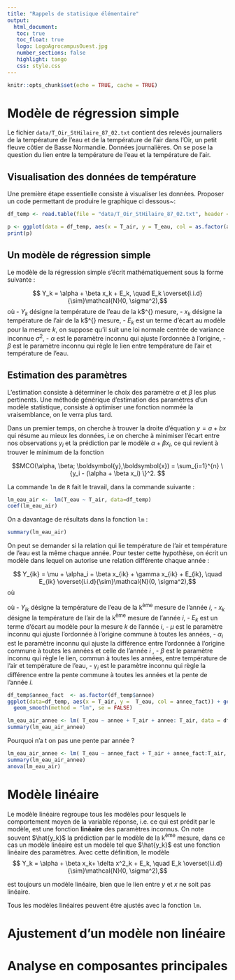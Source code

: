 ```yaml
---
title: "Rappels de statisique élémentaire"
output: 
  html_document:
   toc: true
   toc_float: true
   logo: LogoAgrocampusOuest.jpg
   number_sections: false
   highlight: tango
   css: style.css
---
```


```r
knitr::opts_chunk$set(echo = TRUE, cache = TRUE)
```

# Modèle de régression simple

Le fichier `data/T_Oir_StHilaire_87_02.txt` contient des relevés journaliers de  la température de l’eau et de la température de l’air dans
l’Oir, un petit fleuve côtier de Basse Normandie. Données journalières. On se pose la question du lien entre la température de l'eau et la température de l'air.

## Visualisation des données de température

Une première étape essentielle consiste à visualiser les données. Proposer un code permettant de produire le graphique ci dessous~:
```r
df_temp <- read.table(file = "data/T_Oir_StHilaire_87_02.txt", header = TRUE, sep = "")
```



```r

p <- ggplot(data = df_temp, aes(x = T_air, y = T_eau, col = as.factor(annee))) + geom_point() + guides(col=guide_legend(title = "Année"))
print(p)
```

## Un modèle de régression simple

Le modèle de la régression simple s'écrit mathématiquement sous la forme suivante :

$$ Y_k = \alpha  + \beta x_k + E_k, \quad E_k \overset{i.i.d}{\sim}\mathcal{N}(0, \sigma^2),$$
où 
- $Y_k$ désigne la température de l'eau de la k$^{\mbox{ème}} mesure,
- $x_k$ désigne la température de l'air de la k$^{\mbox{ème}} mesure,
- $E_k$ est un terme d'écart au modèle pour la mesure $k$, on suppose qu'il suit une loi normale centrée de variance inconnue $\sigma^2$,
- $\alpha$ est le paramètre inconnu qui ajuste l'ordonnée à l'origine,
- $\beta$ est le paramètre inconnu qui règle le lien entre température de l'air et température de l'eau.


## Estimation des paramètres

L'estimation consiste à déterminer le choix des paramètre $\alpha$ et $\beta$ les plus pertinents. Une méthode générique d'estimation des paramètres d'un modèle statistique, consiste à optimiser une fonction nommée la vraisemblance, on le verra plus tard. 

Dans un premier temps, on cherche à trouver la droite d'équation  $y=a +bx$ qui résume au mieux les données, i.e  on cherche à minimiser l'écart entre nos observations $y_i$ et la prédiction par le modèle $\alpha + \beta x_i$, ce qui revient à trouver le minimum de la fonction

$$MCO(\alpha, \beta;  \boldsymbol{y},\boldsymbol{x}) = \sum_{i=1}^{n} \{y_i - (\alpha + \beta x_i) \}^2. $$
 
La commande `lm` de `R` fait le travail, dans la commande suivante :
```r
lm_eau_air <-  lm(T_eau ~ T_air, data=df_temp)
coef(lm_eau_air)
```

On a davantage de résultats dans la fonction `lm` :
```r
summary(lm_eau_air)
```

On peut se demander si la relation qui lie température de l'air et température de l'eau est la même chaque année. Pour tester cette hypothèse, on écrit un modèle dans lequel on autorise une relation différente chaque année :

$$ Y_{ik} = \mu + \alpha_i  + \beta x_{ik} + \gamma x_{ik} + E_{ik}, \quad E_{ik} \overset{i.i.d}{\sim}\mathcal{N}(0, \sigma^2),$$
où 

où 
- $Y_{ik}$ désigne la température de l'eau de la k$^{\mbox{ème}}$ mesure de l'année $i$,
- $x_k$ désigne la température de l'air de la k$^{\mbox{ème}}$ mesure de l'année $i$,
- $E_k$ est un terme d'écart au modèle pour la mesure $k$ de l'année $i$,
- $\mu$ est le paramètre inconnu qui ajuste l'ordonnée à l'origine commune à toutes les années,
- $\alpha_i$ est le paramètre inconnu qui ajuste la différence entre l'ordonnée à l'origine commune à toutes les années et celle de l'année $i$ ,
- $\beta$ est le paramètre inconnu qui règle le lien, commun à toutes les années, entre température de l'air et température de l'eau,
- $\gamma_i$ est le paramètre inconnu qui règle la différence entre la pente commune à toutes les années et la pente de l'année $i$.


```r
df_temp$annee_fact  <- as.factor(df_temp$annee)
ggplot(data=df_temp, aes(x = T_air, y =  T_eau, col = annee_fact)) + geom_point() + guides(col=guide_legend(title = "Année")) + 
  geom_smooth(method = "lm", se = FALSE)
```

```r
lm_eau_air_annee <- lm( T_eau ~ annee + T_air + annee: T_air, data = df_temp)
summary(lm_eau_air_annee)
```


Pourquoi n'a t on pas une pente par année ?

```r
lm_eau_air_annee <- lm( T_eau ~ annee_fact + T_air + annee_fact:T_air, data = df_temp)
summary(lm_eau_air_annee)
anova(lm_eau_air)
```


# Modèle linéaire 

Le modèle linéaire regroupe tous les modèles pour lesquels le comportement moyen de la variable réponse, i.e. ce qui est prédit par le modèle, est une fonction <b>linéaire</b> des paramètres inconnus. On note souvent $\hat{y_k}$ la prédiction par le modèle de la k$^{\mbox{ème}}$ mesure, dans ce cas un modèle linéaire est un modèle tel que $\hat{y_k}$ est une fonction linéaire des paramètres. Avec cette définition, le modèle 
$$ Y_k = \alpha  + \beta x_k+ \delta x^2_k + E_k, \quad E_k \overset{i.i.d}{\sim}\mathcal{N}(0, \sigma^2),$$

est toujours un modèle linéaire, bien que le lien entre $y$ et $x$ ne soit pas linéaire.

Tous les modèles linéaires peuvent être ajustés avec la fonction `lm`.

# Ajustement d'un modèle non linéaire

# Analyse en composantes principales